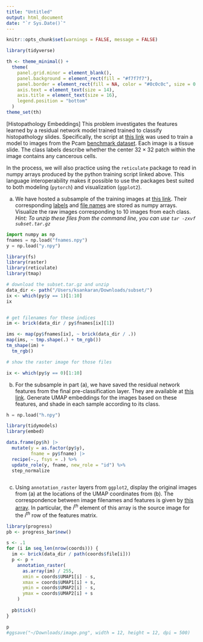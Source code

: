 ---
title: "Untitled"
output: html_document
date: "`r Sys.Date()`"
---

```{r, echo = FALSE}
knitr::opts_chunk$set(warnings = FALSE, message = FALSE)
```

```{r}
library(tidyverse)

th <- theme_minimal() + 
  theme(
    panel.grid.minor = element_blank(),
    panel.background = element_rect(fill = "#f7f7f7"),
    panel.border = element_rect(fill = NA, color = "#0c0c0c", size = 0.6),
    axis.text = element_text(size = 14),
    axis.title = element_text(size = 16),
    legend.position = "bottom"
  )
theme_set(th)
```

[Histopathology Embeddings] This problem investigates the features learned by
a residual network model trained trained to classify histopathology slides.
Specifically, the script at [this
link](https://colab.research.google.com/drive/1bPFz718F-YE0iUcdkm2kc0Aeg8g6-Neh?usp=sharing)
was used to train a model to images from the Pcam [benchmark
dataset](https://www.kaggle.com/competitions/histopathologic-cancer-detection/data).
Each image is a tissue slide. The class labels describe whether the center $32 \times 32$ patch within the image contains any cancerous cells.

In the process, we will also practice using the `reticulate` package to read in
numpy arrays produced by the python training script linked above. This language
interoperability makes it possible to use the packages best suited to both
modeling (`pytorch`) and visualization (`ggplot2`).

a. We have hosted a subsample of the training images at [this
link](https://github.com/krisrs1128/stat479_s22/blob/main/_slides/week13/exercises/subset.tar.gz?raw=true).
Their corresponding [labels](https://github.com/krisrs1128/stat479_s22/blob/main/_slides/week13/exercises/y.npy?raw=true) and [file names](https://raw.githubusercontent.com/krisrs1128/stat479_s22/main/_slides/week13/exercises/fnames.npy) are stored as numpy arrays. Visualize the raw images corresponding to 10 images from each class. _Hint: To unzip these files from the command line, you can use `tar -zxvf subset.tar.gz`_  

```{python}
import numpy as np
fnames = np.load("fnames.npy")
y = np.load("y.npy")
```

```{r}
library(fs)
library(raster)
library(reticulate)
library(tmap)

# download the subset.tar.gz and unzip
data_dir <- path("/Users/ksankaran/Downloads/subset/")
ix <- which(py$y == 1)[1:10]
ix


# get filenames for these indices
im <- brick(data_dir / py$fnames[ix][1])

ims <- map(py$fnames[ix], ~ brick(data_dir / .))
map(ims, ~ tmp.shape(.) + tm_rgb())
tm_shape(im) + 
  tm_rgb()

# show the raster image for those files 
```

```{r}
ix <- which(py$y == 0)[1:10]
```

b. For the subsample in part (a), we have saved the residual network
features from the final pre-classification layer. They are available
at [this
link](https://github.com/krisrs1128/stat479_s22/blob/main/_slides/week13/exercises/h.npy?raw=true).
Generate UMAP embeddings for the images based on these features, and shade
in each sample according to its class.

```{python}
h = np.load("h.npy")
```

```{r}
library(tidymodels)
library(embed)

data.frame(py$h) |>
  mutate(y = as.factor(py$y),
         fname = py$fname) |>
  recipe(~., fsys = .) %>%
  update_role(y, fname, new_role = "id") %>%
  step_normalize
```

```{r, fig.width = 10, fig.height = 10}
```

c. Using `annotation_raster` layers from `ggplot2`, display the original
images from (a) at the locations of the UMAP coordinates from (b). The
correspondence between image filenames and features is given by [this
array](https://github.com/krisrs1128/stat479_s22/blob/main/_slides/week13/exercises/fnames.npy?raw=true).
In particular, the $i^{th}$ element of this array is the source image for
the $i^{th}$ row of the features matrix.

```{r, fig.width = 10, fig.height = 10}
library(progress)
pb <- progress_bar$new()

s <- .1
for (i in seq_len(nrow(coords))) {
  im <- brick(data_dir / path(coords$file[i]))
  p <- p + 
    annotation_raster(
      as.array(im) / 255, 
      xmin = coords$UMAP1[i] - s, 
      xmax = coords$UMAP1[i] + s, 
      ymin = coords$UMAP2[i] - s, 
      ymax = coords$UMAP2[i] + s
    )
  
  pb$tick()
}

p
#ggsave("~/Downloads/image.png", width = 12, height = 12, dpi = 500)
```